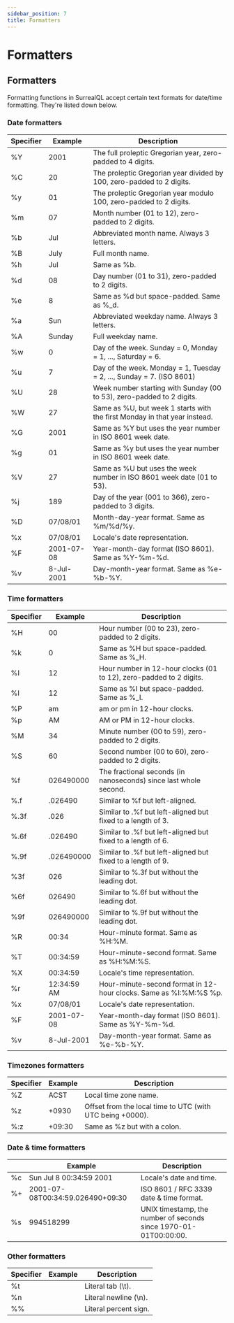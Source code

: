 ```yaml
---
sidebar_position: 7
title: Formatters
---
```


# Formatters

## Formatters

Formatting functions in SurrealQL accept certain text formats for date/time formatting. They're listed down below.

### Date formatters

<table>
<thead>
  <tr>
    <th>Specifier</th>
    <th>Example</th>
    <th>Description</th>
  </tr>
</thead>
<tbody>
  <tr>
    <td>%Y</td>
    <td>2001</td>
    <td>The full proleptic Gregorian year, zero-padded to 4 digits.</td>
  </tr>
  <tr>
    <td>%C</td>
    <td>20</td>
    <td>The proleptic Gregorian year divided by 100, zero-padded to 2 digits.</td>
  </tr>
  <tr>
    <td>%y</td>
    <td>01</td>
    <td>The proleptic Gregorian year modulo 100, zero-padded to 2 digits.</td>
  </tr>
  <tr>
    <td>%m</td>
    <td>07</td>
    <td>Month number (01 to 12), zero-padded to 2 digits.</td>
  </tr>
  <tr>
    <td>%b</td>
    <td>Jul</td>
    <td>Abbreviated month name. Always 3 letters.</td>
  </tr>
  <tr>
    <td>%B</td>
    <td>July</td>
    <td>Full month name.</td>
  </tr>
  <tr>
    <td>%h</td>
    <td>Jul</td>
    <td>Same as %b.</td>
  </tr>
  <tr>
    <td>%d</td>
    <td>08</td>
    <td>Day number (01 to 31), zero-padded to 2 digits.</td>
  </tr>
  <tr>
    <td>%e</td>
    <td>8</td>
    <td>Same as %d but space-padded. Same as %_d.</td>
  </tr>
  <tr>
    <td>%a</td>
    <td>Sun</td>
    <td>Abbreviated weekday name. Always 3 letters.</td>
  </tr>
  <tr>
    <td>%A</td>
    <td>Sunday</td>
    <td>Full weekday name.</td>
  </tr>
  <tr>
    <td>%w</td>
    <td>0</td>
    <td>Day of the week. Sunday = 0, Monday = 1, ..., Saturday = 6.</td>
  </tr>
  <tr>
    <td>%u</td>
    <td>7</td>
    <td>Day of the week. Monday = 1, Tuesday = 2, ..., Sunday = 7. (ISO 8601)</td>
  </tr>
  <tr>
    <td>%U</td>
    <td>28</td>
    <td>Week number starting with Sunday (00 to 53), zero-padded to 2 digits.</td>
  </tr>
  <tr>
    <td>%W</td>
    <td>27</td>
    <td>Same as %U, but week 1 starts with the first Monday in that year instead.</td>
  </tr>
  <tr>
    <td>%G</td>
    <td>2001</td>
    <td>Same as %Y but uses the year number in ISO 8601 week date.</td>
  </tr>
  <tr>
    <td>%g</td>
    <td>01</td>
    <td>Same as %y but uses the year number in ISO 8601 week date.</td>
  </tr>
  <tr>
    <td>%V</td>
    <td>27</td>
    <td>Same as %U but uses the week number in ISO 8601 week date (01 to 53).</td>
  </tr>
  <tr>
    <td>%j</td>
    <td>189</td>
    <td>Day of the year (001 to 366), zero-padded to 3 digits.</td>
  </tr>
  <tr>
    <td>%D</td>
    <td>07/08/01</td>
    <td>Month-day-year format. Same as %m/%d/%y.</td>
  </tr>
  <tr>
    <td>%x</td>
    <td>07/08/01</td>
    <td>Locale's date representation.</td>
  </tr>
  <tr>
    <td>%F</td>
    <td>2001-07-08</td>
    <td>Year-month-day format (ISO 8601). Same as %Y-%m-%d.</td>
  </tr>
  <tr>
    <td>%v</td>
    <td>8-Jul-2001</td>
    <td>Day-month-year format. Same as %e-%b-%Y.</td>
  </tr>
</tbody>
</table>

### Time formatters

<table>
<thead>
  <tr>
    <th>Specifier</th>
    <th>Example</th>
    <th>Description</th>
  </tr>
</thead>
<tbody>
  <tr>
    <td>%H</td>
    <td>00</td>
    <td>Hour number (00 to 23), zero-padded to 2 digits.</td>
  </tr>
  <tr>
    <td>%k</td>
    <td>0</td>
    <td>Same as %H but space-padded. Same as %_H.</td>
  </tr>
  <tr>
    <td>%I</td>
    <td>12</td>
    <td>Hour number in 12-hour clocks (01 to 12), zero-padded to 2 digits.</td>
  </tr>
  <tr>
    <td>%l</td>
    <td>12</td>
    <td>Same as %I but space-padded. Same as %_I.</td>
  </tr>
  <tr>
    <td>%P</td>
    <td>am</td>
    <td>am or pm in 12-hour clocks.</td>
  </tr>
  <tr>
    <td>%p</td>
    <td>AM</td>
    <td>AM or PM in 12-hour clocks.</td>
  </tr>
  <tr>
    <td>%M</td>
    <td>34</td>
    <td>Minute number (00 to 59), zero-padded to 2 digits.</td>
  </tr>
  <tr>
    <td>%S</td>
    <td>60</td>
    <td>Second number (00 to 60), zero-padded to 2 digits.</td>
  </tr>
  <tr>
    <td>%f</td>
    <td>026490000</td>
    <td>The fractional seconds (in nanoseconds) since last whole second.</td>
  </tr>
  <tr>
    <td>%.f</td>
    <td>.026490</td>
    <td>Similar to %f but left-aligned.</td>
  </tr>
  <tr>
    <td>%.3f</td>
    <td>.026</td>
    <td>Similar to .%f but left-aligned but fixed to a length of 3.</td>
  </tr>
  <tr>
    <td>%.6f</td>
    <td>.026490</td>
    <td>Similar to .%f but left-aligned but fixed to a length of 6.</td>
  </tr>
  <tr>
    <td>%.9f</td>
    <td>.026490000</td>
    <td>Similar to .%f but left-aligned but fixed to a length of 9.</td>
  </tr>
  <tr>
    <td>%3f</td>
    <td>026</td>
    <td>Similar to %.3f but without the leading dot.</td>
  </tr>
  <tr>
    <td>%6f</td>
    <td>026490</td>
    <td>Similar to %.6f but without the leading dot.</td>
  </tr>
  <tr>
    <td>%9f</td>
    <td>026490000</td>
    <td>Similar to %.9f but without the leading dot.</td>
  </tr>
  <tr>
    <td>%R</td>
    <td>00:34</td>
    <td>Hour-minute format. Same as %H:%M.</td>
  </tr>
  <tr>
    <td>%T</td>
    <td>00:34:59</td>
    <td>Hour-minute-second format. Same as %H:%M:%S.</td>
  </tr>
  <tr>
    <td>%X</td>
    <td>00:34:59</td>
    <td>Locale's time representation.</td>
  </tr>
  <tr>
    <td>%r</td>
    <td>12:34:59 AM</td>
    <td>Hour-minute-second format in 12-hour clocks. Same as %I:%M:%S %p.</td>
  </tr>
  <tr>
    <td>%x</td>
    <td>07/08/01</td>
    <td>Locale's date representation.</td>
  </tr>
  <tr>
    <td>%F</td>
    <td>2001-07-08</td>
    <td>Year-month-day format (ISO 8601). Same as %Y-%m-%d.</td>
  </tr>
  <tr>
    <td>%v</td>
    <td>8-Jul-2001</td>
    <td>Day-month-year format. Same as %e-%b-%Y.</td>
  </tr>
</tbody>
</table>

### Timezones formatters

<table>
<thead>
  <tr>
    <th>Specifier</th>
    <th>Example</th>
    <th>Description</th>
  </tr>
</thead>
<tbody>
  <tr>
    <td>%Z</td>
    <td>ACST</td>
    <td>Local time zone name.</td>
  </tr>
  <tr>
    <td>%z</td>
    <td>+0930</td>
    <td>Offset from the local time to UTC (with UTC being +0000).</td>
  </tr>
  <tr>
    <td>%:z</td>
    <td>+09:30</td>
    <td>Same as %z but with a colon.</td>
  </tr>
</tbody>
</table>

### Date & time formatters

<table>
<thead>
  <tr>
    <th></th>
    <th>Example</th>
    <th>Description</th>
  </tr>
</thead>
<tbody>
  <tr>
    <td>%c</td>
    <td>Sun Jul 8 00:34:59 2001</td>
    <td>Locale's date and time.</td>
  </tr>
  <tr>
    <td>%+</td>
    <td>2001-07-08T00:34:59.026490+09:30</td>
    <td>ISO 8601 / RFC 3339 date &amp; time format.</td>
  </tr>
  <tr>
    <td>%s</td>
    <td>994518299</td>
    <td>UNIX timestamp, the number of seconds since 1970-01-01T00:00:00.</td>
  </tr>
</tbody>
</table>

### Other formatters

<table>
<thead>
  <tr>
    <th>Specifier</th>
    <th>Example</th>
    <th>Description</th>
  </tr>
</thead>
<tbody>
  <tr>
    <td>%t</td>
    <td></td>
    <td>Literal tab (\t).</td>
  </tr>
  <tr>
    <td>%n</td>
    <td></td>
    <td>Literal newline (\n).</td>
  </tr>
  <tr>
    <td>%%</td>
    <td></td>
    <td>Literal percent sign.</td>
  </tr>
</tbody>
</table>

